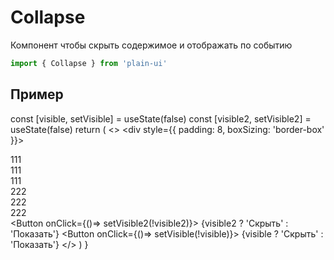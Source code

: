 
# Collapse
Компонент чтобы скрыть содержимое и отображать по событию

```js
import { Collapse } from 'plain-ui'
```

## Пример

  const [visible, setVisible] = useState(false)
  const [visible2, setVisible2] = useState(false)
  return (
    <>
      <Collapse visible={visible}>
        <div style={{ padding: 8, boxSizing: 'border-box' }}>
          <div>111</div>
          <div>111</div>
          <div>111</div>
          <Collapse visible={visible2}>
            <div>222</div>
            <div>222</div>
            <div>222</div>
          </Collapse>
          <Button onClick={()=> setVisible2(!visible2)}>
            {visible2 ? 'Скрыть' : 'Показать'}
          </Button>
        </div>
      </Collapse>
      <Button onClick={()=> setVisible(!visible)}>
        {visible ? 'Скрыть' : 'Показать'}
      </Button>
    </>
  )
}

<Example />
